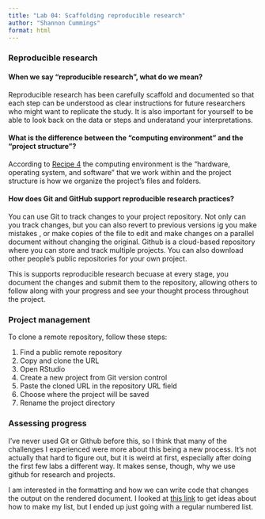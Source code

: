 ```yaml
---
title: "Lab 04: Scaffolding reproducible research"
author: "Shannon Cummings"
format: html
---
```


### Reproducible research

#### When we say "reproducible research", what do we mean?

Reproducible research has been carefully scaffold and documented so that each step can be understood as clear instructions for future researchers who might want to replicate the study. It is also important for yourself to be able to look back on the data or steps and underatand your interpretations.

#### What is the difference between the "computing environment" and the "project structure"?

According to [Recipe 4](https://qtalr.github.io/qtalrkit/articles/recipe-4.html?q=computing%20environment#summary) the computing environment is the "hardware, operating system, and software" that we work within and the project structure is how we organize the project's files and folders. 

#### How does Git and GitHub support reproducible research practices?

You can use Git to track changes to your project repository. Not only can you track changes, but you can also revert to previous versions ig you make mistakes , or make copies of the file to edit and make changes on a parallel document without changing the original. Github is a cloud-based repository where you can store and track multiple projects. You can also download other people's public repositories for your own project. 

This is supports reproducible research becuase at every stage, you document the changes and submit them to the repository, allowing others to follow along with your progress and see your thought process throughout the project. 

### Project management

To clone a remote repository, follow these steps:

1. Find a public remote repository
2. Copy and clone the URL
3. Open RStudio
4. Create a new project from Git version control
5. Paste the cloned URL in the repository URL field
6. Choose where the project will be saved
7. Rename the project directory

### Assessing progress

I've never used Git or Github before this, so I think that many of the challenges I experienced were more about this being a new process. It's not actually that hard to figure out, but it is weird at first, especially after doing the first few labs a different way. It makes sense, though, why we use github for research and projects. 

I am interested in the formatting and how we can write code that changes the output on the rendered document. I looked at [this link](https://quarto.org/docs/authoring/markdown-basics.html) to get ideas about how to make my list, but I ended up just going with a regular numbered list. 